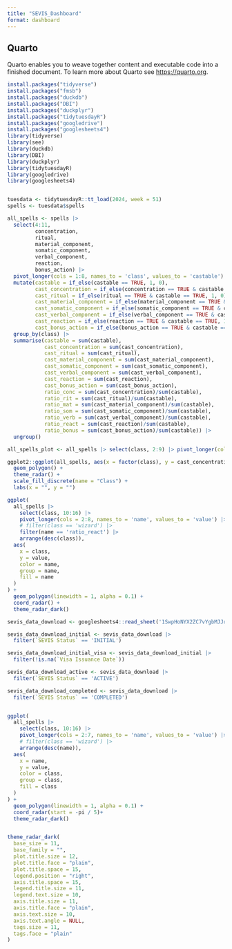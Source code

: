 ```yaml
---
title: "SEVIS_Dashboard"
format: dashboard
---
```


## Quarto

Quarto enables you to weave together content and executable code into a finished document. To learn more about Quarto see <https://quarto.org>.

```r
install.packages("tidyverse")
install.packages("fmsb")
install.packages("duckdb")
install.packages("DBI")
install.packages("duckplyr")
install.packages("tidytuesdayR")
install.packages("googledrive")
install.packages("googlesheets4")
library(tidyverse)
library(see)
library(duckdb)
library(DBI)
library(duckplyr)
library(tidytuesdayR)
library(googledrive)
library(googlesheets4)


tuesdata <- tidytuesdayR::tt_load(2024, week = 51)
spells <- tuesdata$spells

all_spells <- spells |> 
  select(4:11, 
         concentration, 
         ritual, 
         material_component, 
         somatic_component, 
         verbal_component, 
         reaction, 
         bonus_action) |> 
  pivot_longer(cols = 1:8, names_to = 'class', values_to = 'castable') |> 
  mutate(castable = if_else(castable == TRUE, 1, 0),
         cast_concentration = if_else(concentration == TRUE & castable == TRUE, 1, 0),
         cast_ritual = if_else(ritual == TRUE & castable == TRUE, 1, 0),
         cast_material_component = if_else(material_component == TRUE & castable == TRUE, 1, 0),
         cast_somatic_component = if_else(somatic_component == TRUE & castable == TRUE, 1, 0),
         cast_verbal_component = if_else(verbal_component == TRUE & castable == TRUE, 1, 0),
         cast_reaction = if_else(reaction == TRUE & castable == TRUE, 1, 0),
         cast_bonus_action = if_else(bonus_action == TRUE & castable == TRUE, 1, 0)) |> 
  group_by(class) |> 
  summarise(castable = sum(castable),
            cast_concentration = sum(cast_concentration),
            cast_ritual = sum(cast_ritual),
            cast_material_component = sum(cast_material_component),
            cast_somatic_component = sum(cast_somatic_component),
            cast_verbal_component = sum(cast_verbal_component),
            cast_reaction = sum(cast_reaction),
            cast_bonus_action = sum(cast_bonus_action),
            ratio_conc = sum(cast_concentration)/sum(castable),
            ratio_rit = sum(cast_ritual)/sum(castable),
            ratio_mat = sum(cast_material_component)/sum(castable),
            ratio_som = sum(cast_somatic_component)/sum(castable),
            ratio_verb = sum(cast_verbal_component)/sum(castable),
            ratio_react = sum(cast_reaction)/sum(castable),
            ratio_bonus = sum(cast_bonus_action)/sum(castable)) |> 
  ungroup()

all_spells_plot <- all_spells |> select(class, 2:9) |> pivot_longer(cols = 2:9, names_to = 'name', values_to = 'value')

ggplot2::ggplot(all_spells, aes(x = factor(class), y = cast_concentration, fill = interaction(cast_concentration, ratio_conc))) +
  geom_polygon() +
  theme_radar() +
  scale_fill_discrete(name = "Class") +
  labs(x = "", y = "")

ggplot(
  all_spells |> 
    select(class, 10:16) |> 
    pivot_longer(cols = 2:8, names_to = 'name', values_to = 'value') |> 
    # filter(class == 'wizard') |> 
    filter(name == 'ratio_react') |>
    arrange(desc(class)),
  aes(
    x = class,
    y = value,
    color = name,
    group = name,
    fill = name
  )
) +
  geom_polygon(linewidth = 1, alpha = 0.1) +
  coord_radar() +
  theme_radar_dark()

```

```r

sevis_data_download <- googlesheets4::read_sheet('1SwpHoNYX2ZC7vYgbMJJqI5ByEqPfdO4lsg7Wcfom4Y0')

sevis_data_download_initial <- sevis_data_download |> 
  filter(`SEVIS Status` == 'INITIAL')

sevis_data_download_initial_visa <- sevis_data_download_initial |> 
  filter(!is.na(`Visa Issuance Date`))

sevis_data_download_active <- sevis_data_download |> 
  filter(`SEVIS Status` == 'ACTIVE')

sevis_data_download_completed <- sevis_data_download |> 
  filter(`SEVIS Status` == 'COMPLETED')


ggplot(
  all_spells |> 
    select(class, 10:16) |> 
    pivot_longer(cols = 2:7, names_to = 'name', values_to = 'value') |> 
    # filter(class == 'wizard') |> 
    arrange(desc(name)),
  aes(
    x = name,
    y = value,
    color = class,
    group = class,
    fill = class
  )
) +
  geom_polygon(linewidth = 1, alpha = 0.1) +
  coord_radar(start = -pi / 5)+
  theme_radar_dark()


theme_radar_dark(
  base_size = 11,
  base_family = "",
  plot.title.size = 12,
  plot.title.face = "plain",
  plot.title.space = 15,
  legend.position = "right",
  axis.title.space = 15,
  legend.title.size = 11,
  legend.text.size = 10,
  axis.title.size = 11,
  axis.title.face = "plain",
  axis.text.size = 10,
  axis.text.angle = NULL,
  tags.size = 11,
  tags.face = "plain"
)

```